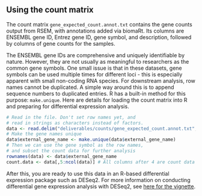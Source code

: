## Using the count matrix

The count matrix `gene_expected_count.annot.txt` contains the gene counts output from RSEM, with annotations added via biomaRt. Its columns are ENSEMBL gene ID, Entrez gene ID, gene symbol, and description, followed by columns of gene counts for the samples.

The ENSEMBL gene IDs are comprehensive and uniquely identifiable by nature. However, they are not usually as meaningful to researchers as the common gene symbols. One small issue is that in these datasets, gene symbols can be used multiple times for different loci - this is especially apparent with small non-coding RNA species. For downstream analysis, row names cannot be duplicated. A simple way around this is to append sequence numbers to duplicated entries. R has a built-in method for this purpose: `make.unique`. Here are details for loading the count matrix into R and preparing for differential expression analysis.

```r
# Read in the file. Don't set row names yet, and
# read in strings as characters instead of factors.
data <- read.delim("deliverables/counts/gene_expected_count.annot.txt", row.names = NULL, stringsAsFactors = FALSE)
# Make the gene names unique
data$external_gene_name <- make.unique(data$external_gene_name)
# Then we can use the gene symbol as the row names,
# and subset the count data for further analysis
rownames(data) <- data$external_gene_name
count.data <- data[,5:ncol(data)] # All columns after 4 are count data
```

After this, you are ready to use this data in an R-based differential expression package such as DESeq2. For more information on conducting differential gene expression analysis with DESeq2, see [here for the vignette](http://www.bioconductor.org/packages/release/bioc/vignettes/DESeq2/inst/doc/DESeq2.html).
